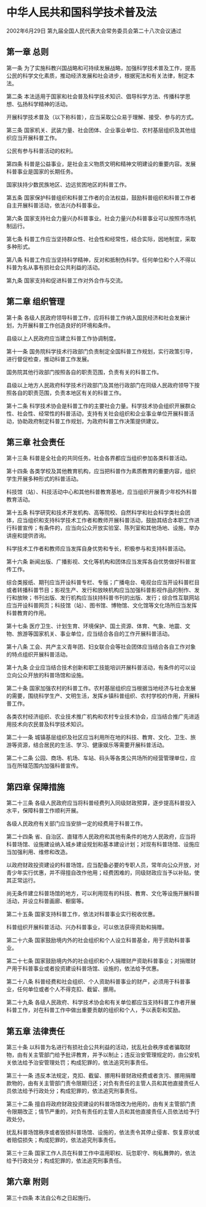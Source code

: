 # 中华人民共和国科学技术普及法

2002年6月29日 第九届全国人民代表大会常务委员会第二十八次会议通过

  

## 第一章 总则

第一条 为了实施科教兴国战略和可持续发展战略，加强科学技术普及工作，提高公民的科学文化素质，推动经济发展和社会进步，根据宪法和有关法律，制定本法。

第二条 本法适用于国家和社会普及科学技术知识、倡导科学方法、传播科学思想、弘扬科学精神的活动。

开展科学技术普及（以下称科普），应当采取公众易于理解、接受、参与的方式。

第三条 国家机关、武装力量、社会团体、企业事业单位、农村基层组织及其他组织应当开展科普工作。

公民有参与科普活动的权利。

第四条 科普是公益事业，是社会主义物质文明和精神文明建设的重要内容。发展科普事业是国家的长期任务。

国家扶持少数民族地区、边远贫困地区的科普工作。

第五条 国家保护科普组织和科普工作者的合法权益，鼓励科普组织和科普工作者自主开展科普活动，依法兴办科普事业。

第六条 国家支持社会力量兴办科普事业。社会力量兴办科普事业可以按照市场机制运行。

第七条 科普工作应当坚持群众性、社会性和经常性，结合实际，因地制宜，采取多种形式。

第八条 科普工作应当坚持科学精神，反对和抵制伪科学。任何单位和个人不得以科普为名从事有损社会公共利益的活动。

第九条 国家支持和促进科普工作对外合作与交流。

## 第二章 组织管理

第十条 各级人民政府领导科普工作，应将科普工作纳入国民经济和社会发展计划，为开展科普工作创造良好的环境和条件。

县级以上人民政府应当建立科普工作协调制度。

第十一条 国务院科学技术行政部门负责制定全国科普工作规划，实行政策引导，进行督促检查，推动科普工作发展。

国务院其他行政部门按照各自的职责范围，负责有关的科普工作。

县级以上地方人民政府科学技术行政部门及其他行政部门在同级人民政府领导下按照各自的职责范围，负责本地区有关的科普工作。

第十二条 科学技术协会是科普工作的主要社会力量。科学技术协会组织开展群众性、社会性、经常性的科普活动，支持有关社会组织和企业事业单位开展科普活动，协助政府制定科普工作规划，为政府科普工作决策提供建议。

## 第三章 社会责任

第十三条 科普是全社会的共同任务。社会各界都应当组织参加各类科普活动。

第十四条 各类学校及其他教育机构，应当把科普作为素质教育的重要内容，组织学生开展多种形式的科普活动。

科技馆（站）、科技活动中心和其他科普教育基地，应当组织开展青少年校外科普教育活动。

第十五条 科学研究和技术开发机构、高等院校、自然科学和社会科学类社会团体，应当组织和支持科学技术工作者和教师开展科普活动，鼓励其结合本职工作进行科普宣传；有条件的，应当向公众开放实验室、陈列室和其他场地、设施，举办讲座和提供咨询。

科学技术工作者和教师应当发挥自身优势和专长，积极参与和支持科普活动。

第十六条 新闻出版、广播影视、文化等机构和团体应当发挥各自优势做好科普宣传工作。

综合类报纸、期刊应当开设科普专栏、专版；广播电台、电视台应当开设科普栏目或者转播科普节目；影视生产、发行和放映机构应当加强科普影视作品的制作、发行和放映；书刊出版、发行机构应当扶持科普书刊的出版、发行；综合性互联网站应当开设科普网页；科技馆（站）、图书馆、博物馆、文化馆等文化场所应当发挥科普教育的作用。

第十七条 医疗卫生、计划生育、环境保护、国土资源、体育、气象、地震、文物、旅游等国家机关、事业单位，应当结合各自的工作开展科普活动。

第十八条 工会、共产主义青年团、妇女联合会等社会团体应当结合各自工作对象的特点组织开展科普活动。

第十九条 企业应当结合技术创新和职工技能培训开展科普活动，有条件的可以设立向公众开放的科普场馆和设施。

第二十条 国家加强农村的科普工作。农村基层组织应当根据当地经济与社会发展的需要，围绕科学生产、文明生活，发挥乡镇科普组织、农村学校的作用，开展科普工作。

各类农村经济组织、农业技术推广机构和农村专业技术协会，应当结合推广先进适用技术向农民普及科学技术知识。

第二十一条 城镇基层组织及社区应当利用所在地的科技、教育、文化、卫生、旅游等资源，结合居民的生活、学习、健康娱乐等需要开展科普活动。

第二十二条 公园、商场、机场、车站、码头等各类公共场所的经营管理单位，应当在所辖范围内加强科普宣传。

## 第四章 保障措施

第二十三条 各级人民政府应当将科普经费列入同级财政预算，逐步提高科普投入水平，保障科普工作顺利开展。

各级人民政府有关部门应当安排一定的经费用于科普工作。

第二十四条 省、自治区、直辖市人民政府和其他有条件的地方人民政府，应当将科普场馆、设施建设纳入城乡建设规划和基本建设计划；对现有科普场馆、设施应当加强利用、维修和改造。

以政府财政投资建设的科普场馆，应当配备必要的专职人员，常年向公众开放，对青少年实行优惠，并不得擅自改作他用；经费困难的，同级财政应当予以补贴，使其正常运行。

尚无条件建立科普场馆的地方，可以利用现有的科技、教育、文化等设施开展科普活动，并设立科普画廊、橱窗等。

第二十五条 国家支持科普工作，依法对科普事业实行税收优惠。

科普组织开展科普活动、兴办科普事业，可以依法获得资助和捐赠。

第二十六条 国家鼓励境内外的社会组织和个人设立科普基金，用于资助科普事业。

第二十七条 国家鼓励境内外的社会组织和个人捐赠财产资助科普事业；对捐赠财产用于科普事业或者投资建设科普场馆、设施的，依法给予优惠。

第二十八条 科普经费和社会组织、个人资助科普事业的财产，必须用于科普事业，任何单位或者个人不得克扣、截留、挪用。

第二十九条 各级人民政府、科学技术协会和有关单位都应当支持科普工作者开展科普工作，对在科普工作中做出重要贡献的组织和个人，予以表彰和奖励。

## 第五章 法律责任

第三十条 以科普为名进行有损社会公共利益的活动，扰乱社会秩序或者骗取财物，由有关主管部门给予批评教育，并予以制止；违反治安管理规定的，由公安机关依法给予治安管理处罚；构成犯罪的，依法追究刑事责任。

第三十一条 违反本法规定，克扣、截留、挪用科普财政经费或者贪污、挪用捐赠款物的，由有关主管部门责令限期归还；对负有责任的主管人员和其他直接责任人员依法给予行政处分；构成犯罪的，依法追究刑事责任。

第三十二条 擅自将政府财政投资建设的科普场馆改为他用的，由有关主管部门责令限期改正；情节严重的，对负有责任的主管人员和其他直接责任人员依法给予行政处分。

扰乱科普场馆秩序或者毁损科普场馆、设施的，依法责令其停止侵害、恢复原状或者赔偿损失；构成犯罪的，依法追究刑事责任。

第三十三条 国家工作人员在科普工作中滥用职权、玩忽职守、徇私舞弊的，依法给予行政处分；构成犯罪的，依法追究刑事责任。

## 第六章 附则

第三十四条 本法自公布之日起施行。